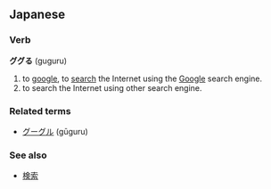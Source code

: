 ==Japanese==
===Verb===
'''ググる''' (guguru)

# to [[google]], to [[search]] the Internet using the [[Google]] search engine.
# to search the Internet using other search engine.

===Related terms===
*[[グーグル]] (gūguru)

===See also===
*[[検索]]